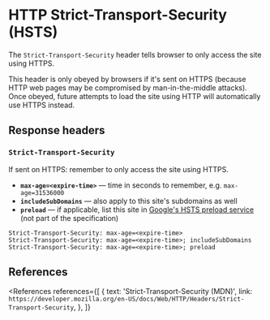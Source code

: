 
# HTTP Strict-Transport-Security (HSTS)

The `Strict-Transport-Security` header tells browser to only access the site using HTTPS.

This header is only obeyed by browsers if it's sent on HTTPS (because HTTP web pages may be compromised by man-in-the-middle attacks). Once obeyed, future attempts to load the site using HTTP will automatically use HTTPS instead.

## Response headers

### `Strict-Transport-Security`

If sent on HTTPS: remember to only access the site using HTTPS.

- **`max-age=<expire-time>`** &mdash; time in seconds to remember, e.g. `max-age=31536000`
- **`includeSubDomains`** &mdash; also apply to this site's subdomains as well
- **`preload`** &mdash; if applicable, list this site in [Google's HSTS preload service](https://hstspreload.org/) (not part of the specification)

```http
Strict-Transport-Security: max-age=<expire-time>
Strict-Transport-Security: max-age=<expire-time>; includeSubDomains
Strict-Transport-Security: max-age=<expire-time>; preload
```

## References

<References
  references={[
    {
      text: 'Strict-Transport-Security (MDN)',
      link: `https://developer.mozilla.org/en-US/docs/Web/HTTP/Headers/Strict-Transport-Security`,
    },
  ]}
></References>
